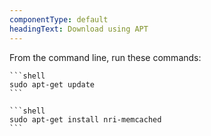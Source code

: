```yaml
---
componentType: default
headingText: Download using APT
---
```


From the command line, run these commands:

    ```shell
    sudo apt-get update
    ```

    ```shell
    sudo apt-get install nri-memcached
    ```